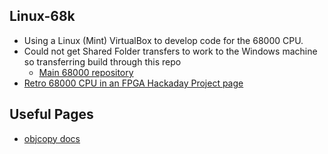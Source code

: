 == Linux-68k ==

* Using a Linux (Mint) VirtualBox to develop code for the 68000 CPU.
* Could not get Shared Folder transfers to work to the Windows machine so transferring build through this repo
** [https://github.com/douggilliland/Retro-Computers/tree/master/68000 Main 68000 repository]
* [https://hackaday.io/project/173678-retro-68000-cpu-in-an-fpga Retro 68000 CPU in an FPGA Hackaday Project page]

== Useful Pages ==

* [https://sourceware.org/binutils/docs/binutils/objcopy.html objcopy docs]
